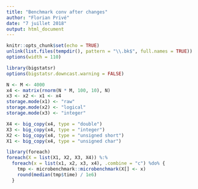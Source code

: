 ```yaml
---
title: "Benchmark conv after changes"
author: "Florian Privé"
date: "7 juillet 2018"
output: html_document
---
```


```r
knitr::opts_chunk$set(echo = TRUE)
unlink(list.files(tempdir(), pattern = "\\.bk$", full.names = TRUE))
options(width = 110)
```

```r
library(bigstatsr)
options(bigstatsr.downcast.warning = FALSE)

N <- M <- 4000
x4 <- matrix(rnorm(N * M, 100, 10), N)
x3 <- x2 <- x1 <- x4
storage.mode(x1) <- "raw"
storage.mode(x2) <- "logical"
storage.mode(x3) <- "integer"

X4 <- big_copy(x4, type = "double")
X3 <- big_copy(x4, type = "integer")
X2 <- big_copy(x4, type = "unsigned short")
X1 <- big_copy(x4, type = "unsigned char")

library(foreach)
foreach(X = list(X1, X2, X3, X4)) %:% 
  foreach(x = list(x1, x2, x3, x4), .combine = "c") %do% {
    tmp <- microbenchmark::microbenchmark(X[] <- x)
    round(median(tmp$time) / 1e6)
  }
```

